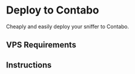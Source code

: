 # Deploy to Contabo
Cheaply and easily deploy your sniffer to Contabo.

## VPS Requirements

## Instructions